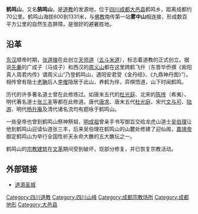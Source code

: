 '''鹤鸣山'''，又名'''鹄鸣山'''，是[[道教|道教]]的发源地，位于[[四川|四川]][[成都|成都]][[大邑|大邑县]]鹤鸣乡，距离成都约70公里。鹤鸣山海拔600到1331米，与[[佛教|佛教]]南传第一站'''雾中山'''相连接，形成数百平方公里的自然生态屏障，是很好的避暑胜地。

== 沿革 ==
[[东汉|东汉]]顺帝时期，[[张道陵|张道陵]]在此创立[[天师道|天师道]]（[[五斗米道|五斗米道]]），标志着道教的正式创立。据说[[先秦|先秦]]的广成子（马成子）和西汉的[[周义山|周义山]]都在这里跨鹤飞升（东晋华侨撰《紫阳真人周君内传》谓周义山“乃登鹤鸣山，遇阳安君受《金丹经》、《九鼎神丹图》”）。相传曾有隐士[[老聃|老聃]]后人[[李傕|李傕]]隐居于此山，养鹤为伴，弈棋悟道，山下时闻鹤鸣。

历代的许多著名道士曾在此修炼过。如唐末五代的[[杜光庭|杜光庭]]、北宋的[[陈抟|陈抟]]（希夷）、明代著名道士[[张三丰|张三丰]]等都在此修道。唐代[[唐求|唐求]]、唐末五代[[杜光庭|杜光庭]]、宋代[[文与可|文与可]]、[[陆游|陆游]]、明代[[杨升庵|杨升庵]]及清代诸名流均有题咏于鹤鸣山。

一些皇帝也曾到鹤鸣山祭神祭祖，[[明成祖|明成祖]]曾亲手书写御旨交给龙虎山道士[[吴伯理|吴伯理]]让他到鹤鸣山迎请仙道张三丰，后来吴伯理在鹤鸣山的山麓处修建了迎仙阁，[[嘉靖帝|嘉靖帝]]御定鹤鸣山为举行全国性祈天永命大醮的五大醮坛之一。

鹤鸣山的[[宗教|宗教]][[建筑|建筑]]在[[文化大革命|文革]]期间受到破坏，现部分修复，并已恢复宗教活动。

== 外部链接 ==

*[http://www.taoholycity.com 道源圣城]{{Wayback|url=http://www.taoholycity.com/ |date=20181026115552 }}

{{四川小作品}}
[[Category:四川道教|Category:四川道教]]
[[Category:四川山峰|Category:四川山峰]]
[[Category:成都宗教场所|Category:成都宗教场所]]
[[Category:成都地形|Category:成都地形]]
[[Category:大邑县|Category:大邑县]]